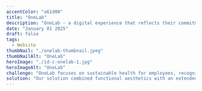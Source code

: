 ```yaml
---
accentColor: "a61d00"
title: "OneLab"
description: "OneLab - a digital experience that reflects their commitment to a sustainable future while making their brand more welcoming and trustworthy."
date: "January 01 2025"
draft: false
tags:
  - Website
thumbNail: "./onelab-thumbnail.jpeg"
thumbNailAlt: "OneLab"
heroImage: "./id-c-onelab-1.jpg"
heroImageAlt: "OneLab"
challenge: "OneLab focuses on sustainable health for employees, recognizing the connection between health, work environments, and profitability. They provide modern business health solutions to help companies support their staffs well-being and performance."
solution: "Our solution combined functional aesthetics with an extended warmer color palette, inviting imagery, and smart digital features, all anchored by the Hemoglobin red, a key element of their brand identity."
---
```



<div class="grid grid-cols-2 gap-6">
  <div class="col-span-2">
    <MDXImage
      src={img2}
      alt="OneLab"
    />
  </div>
  <div>
    <MDXImage
      src={img3}
      alt="OneLab"
    />
  </div>
  <div>
    <MDXImage
      src={img4}
      alt="OneLab"
    />
  </div>
  <div>
    <MDXImage
      src={img5}
      alt="OneLab"
    />
  </div>
  <div>
    <MDXImage
      src={img6}
      alt="OneLab"
    />
  </div>
  <div>
    <MDXImage
      src={img7}
      alt="OneLab"
    />
  </div>
  <div>
    <MDXImage
      src={img8}
      alt="OneLab"
    />
  </div>
  <div class="col-span-2">
    <MDXImage
      src={img9}
      alt="OneLab"
    />
  </div>
  <div>
    <MDXImage
      src={img10}
      alt="OneLab"
    />
  </div>
  <div>
    <MDXImage
      src={img11}
      alt="OneLab"
    />
  </div>
  <div>
    <MDXImage
      src={img12}
      alt="OneLab"
    />
  </div>
  <div>
    <MDXImage
      src={img14}
      alt="OneLab"
    />
  </div>
  <div class="col-span-2">
    <MDXImage
      src={img13}
      alt="OneLab"
    />
  </div>
  <div class="col-span-2">
    <MDXImage
      src={img15}
      alt="OneLab"
    />
  </div>
  <div>
    <MDXImage
      src={img16}
      alt="OneLab"
    />
  </div>
  <div>
    <MDXImage
      src={img17}
      alt="OneLab"
    />
  </div>
  <div>
    <MDXImage
      src={img18}
      alt="OneLab"
    />
  </div>
  <div>
    <MDXImage
      src={img19}
      alt="OneLab"
    />
  </div>
  <div class="col-span-2">
    <MDXImage
      src={img20}
      alt="OneLab"
    />
  </div>
  <div>
    <MDXImage
      src={img21}
      alt="OneLab"
    />
  </div>
  <div>
    <MDXImage
      src={img22}
      alt="OneLab"
    />
  </div>
  <div>
    <MDXImage
      src={img23}
      alt="OneLab"
    />
  </div>
  <div>
    <MDXImage
      src={img24}
      alt="OneLab"
    />
  </div>
  <div class="col-span-2">
    <MDXImage
      src={img25}
      alt="OneLab"
    />
  </div>
  <div>
    <MDXImage
      src={img26}
      alt="OneLab"
    />
  </div>
  <div>
    <MDXImage
      src={img27}
      alt="OneLab"
    />
  </div>
  <div class="col-span-2">
    <MDXImage
      src={img28}
      alt="OneLab"
    />
  </div>
  <div class="col-span-2">
    <MDXImage
      src={img29}
      alt="OneLab"
    />
  </div>
</div>
